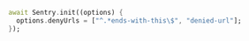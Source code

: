 ```dart {2}
await Sentry.init((options) {
  options.denyUrls = ["^.*ends-with-this\$", "denied-url"];
});
```
